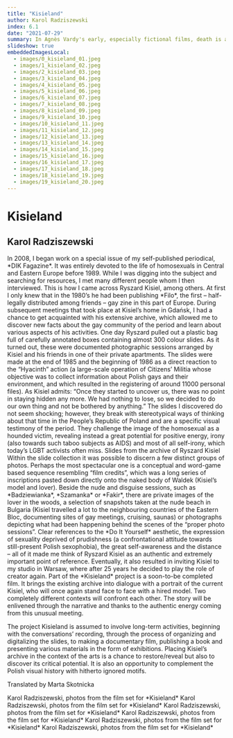 ```yaml
---
title: "Kisieland"
author: Karol Radziszewski
index: 6.1
date: "2021-07-29"
summary: In Agnès Vardy's early, especially fictional films, death is an existential scandal for the protagonists - it comes out of nowhere, it is absurd, devoid of any sense and justification in a world where beauty and love are synonyms of life. Death appears to be something unthinkable or unimaginable in the strict sense, even if the protagonists have to - or only seemingly - confront it in an individual experience. In Szczęście (Le bonheur, 1965), the death (perhaps suicide) of one of the main characters is the only moment in which the intentionally artificial, overly cheerful and carefree tone of the film is briefly suspended - we see the corpse of a young, beautiful woman whose passing allows us to realize a male fantasy about the almost painless replacement of one woman by another, a wife by a mistress. Thus, dying is not a problem here, at best it deprives the survivors of the problem.
slideshow: true
embeddedImagesLocal:
  - images/0_kisieland_01.jpeg
  - images/1_kisieland_02.jpeg
  - images/2_kisieland_03.jpeg
  - images/3_kisieland_04.jpeg
  - images/4_kisieland_05.jpeg
  - images/5_kisieland_06.jpeg
  - images/6_kisieland_07.jpeg
  - images/7_kisieland_08.jpeg
  - images/8_kisieland_09.jpeg
  - images/9_kisieland_10.jpeg
  - images/10_kisieland_11.jpeg
  - images/11_kisieland_12.jpeg
  - images/12_kisieland_13.jpeg
  - images/13_kisieland_14.jpeg
  - images/14_kisieland_15.jpeg
  - images/15_kisieland_16.jpeg
  - images/16_kisieland_17.jpeg
  - images/17_kisieland_18.jpeg
  - images/18_kisieland_19.jpeg
  - images/19_kisieland_20.jpeg
---
```


<TextSlide>

# Kisieland

## Karol Radziszewski

</TextSlide>

<FullscreenImageSlide image={props.localImages[0]} />

<TextSlide>
In 2008, I began work on a special issue of my self-published periodical, *DIK Fagazine*. It was entirely devoted to the life of homosexuals in Central and Eastern Europe before 1989. While I was digging into the subject and searching for resources, I met many different people whom I then interviewed. This is how I came across Ryszard Kisiel, among others. At first I only knew that in the 1980’s he had been publishing *Filo*, the first – half-legally distributed among friends – gay zine in this part of Europe. During subsequent meetings that took place at Kisiel’s home in Gdańsk, I had a chance to get acquainted with his extensive archive, which allowed me to discover new facts about the gay community of the period and learn about various aspects of his activities.
</TextSlide>

<TextSlide>
One day Ryszard pulled out a plastic bag full of carefully annotated boxes containing almost 300 colour slides. As it turned out, these were documented photographic sessions arranged by Kisiel and his friends in one of their private apartments. The slides were made at the end of 1985 and the beginning of 1986 as a direct reaction to the “Hyacinth” action (a large-scale operation of Citizens’ Militia whose objective was to collect information about Polish gays and their environment, and which resulted in the registering of around 11000 personal files). As Kisiel admits: “Once they started to uncover us, there was no point in staying hidden any more. We had nothing to lose, so we decided to do our own thing and not be bothered by anything.”
</TextSlide>

<Slide>
  <FullscreenImageSlide image={props.localImages[1]} />
  <FullscreenImageSlide image={props.localImages[2]} />
  <FullscreenImageSlide image={props.localImages[3]} />
</Slide>

<TextSlide>
The slides I discovered do not seem shocking; however, they break with stereotypical ways of thinking about that time in the People’s Republic of Poland and are a specific visual testimony of the period. They challenge the image of the homosexual as a hounded victim, revealing instead a great potential for positive energy, irony (also towards such taboo subjects as AIDS) and most of all self-irony, which today’s LGBT activists often miss.
</TextSlide>

<AnnotatedImageSlide image={props.localImages[5]}>
 Slides from the archive of Ryszard Kisiel
</AnnotatedImageSlide>

<TextSlide>
Within the slide collection it was possible to discern a few distinct groups of photos. Perhaps the most spectacular one is a conceptual and word-game based sequence resembling “film credits”, which was a long series of inscriptions pasted down directly onto the naked body of Waldek (Kisiel’s model and lover). Beside the nude and disguise sessions, such as *Badziewianka*, *Szamanka* or *Fakir*, there are private images of the lover in the woods, a selection of snapshots taken at the nude beach in Bulgaria (Kisiel travelled a lot to the neighbouring countries of the Eastern Bloc, documenting sites of gay meetings, cruising, saunas) or photographs depicting what had been happening behind the scenes of the “proper photo sessions”.
</TextSlide>

<Slide>
  <CenterImageSlide image={props.localImages[6]} />
  <CenterImageSlide image={props.localImages[7]} />
  <CenterImageSlide image={props.localImages[8]} />
  <CenterImageSlide image={props.localImages[9]} />
  <CenterImageSlide image={props.localImages[10]} />
</Slide>

<FullscreenImageSlide image={props.localImages[4]} />

<TextSlide>
Clear references to the *Do It Yourself* aesthetic, the expression of sexuality deprived of prudishness (a confrontational attitude towards still-present Polish sexophobia), the great self-awareness and the distance – all of it made me think of Ryszard Kisiel as an authentic and extremely important point of reference. Eventually, it also resulted in inviting Kisiel to my studio in Warsaw, where after 25 years he decided to play the role of creator again. Part of the *Kisieland* project is a soon-to-be completed film. It brings the existing archive into dialogue with a portrait of the current Kisiel, who will once again stand face to face with a hired model. Two completely different contexts will confront each other. The story will be enlivened through the narrative and thanks to the authentic energy coming from this unusual meeting.
</TextSlide>

<TwoImageSlide
  image1={props.localImages[12]}
  image2={props.localImages[13]}
/>

<TextSlide>

The project Kisieland is assumed to involve long-term activities, beginning with the conversations’ recording, through the process of organizing and digitalizing the slides, to making a documentary film, publishing a book and presenting various materials in the form of exhibitions. Placing Kisiel’s archive in the context of the arts is a chance to restore/reveal but also to discover its critical potential. It is also an opportunity to complement the Polish visual history with hitherto ignored motifs.


Translated by Marta Skotnicka
</TextSlide>

<Slide>
  <AnnotatedImageSlide image={props.localImages[12]}>
  Karol Radziszewski, photos from the film set for *Kisieland*
  </AnnotatedImageSlide>
  <AnnotatedImageSlide image={props.localImages[13]}>
  Karol Radziszewski, photos from the film set for *Kisieland*
  </AnnotatedImageSlide>
  <AnnotatedImageSlide image={props.localImages[14]}>
  Karol Radziszewski, photos from the film set for *Kisieland*
  </AnnotatedImageSlide>
  <AnnotatedImageSlide image={props.localImages[15]}>
  Karol Radziszewski, photos from the film set for *Kisieland*
  </AnnotatedImageSlide>
  <AnnotatedImageSlide image={props.localImages[16]}>
  Karol Radziszewski, photos from the film set for *Kisieland*
  </AnnotatedImageSlide>
  <AnnotatedImageSlide image={props.localImages[17]}>
  Karol Radziszewski, photos from the film set for *Kisieland*
  </AnnotatedImageSlide>
</Slide>

<TwoImageSlide
  image1={props.localImages[11]}
  image2={props.localImages[18]}
/>